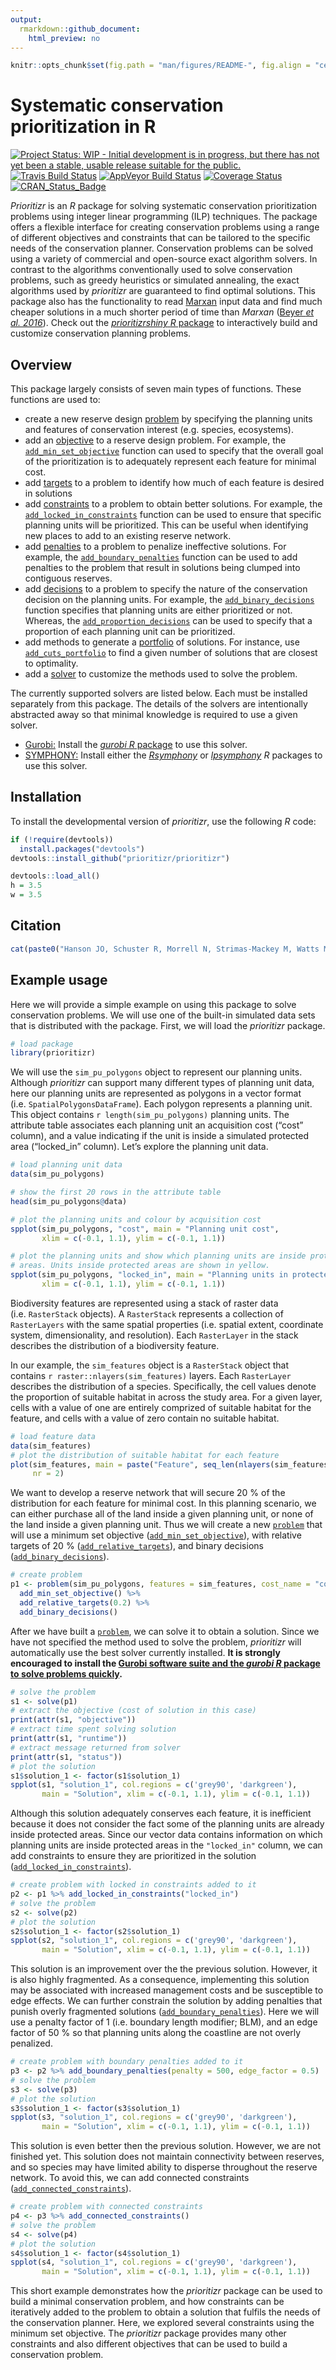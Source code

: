 ```yaml
---
output:
  rmarkdown::github_document:
    html_preview: no
---
```


```r
knitr::opts_chunk$set(fig.path = "man/figures/README-", fig.align = "center")
```

<!--- README.md is generated from README.Rmd. Please edit that file -->

# Systematic conservation prioritization in R

[![Project Status: WIP - Initial development is in progress, but there has not yet been a stable, usable release suitable for the public.](http://www.repostatus.org/badges/latest/wip.svg)](http://www.repostatus.org/#wip)
[![Travis Build Status](https://img.shields.io/travis/prioritizr/prioritizr/master.svg?label=Mac%20OSX%20%26%20Linux)](https://travis-ci.org/prioritizr/prioritizr)
[![AppVeyor Build Status](https://img.shields.io/appveyor/ci/jeffreyhanson/prioritizr/master.svg?label=Windows)](https://ci.appveyor.com/project/jeffreyhanson/prioritizr)
[![Coverage Status](https://codecov.io/github/prioritizr/prioritizr/coverage.svg?branch=master)](https://codecov.io/github/prioritizr/prioritizr?branch=master)
[![CRAN_Status_Badge](http://www.r-pkg.org/badges/version/prioritizr)](https://CRAN.R-project.org/package=prioritizr)


_Prioritizr_ is an _R_ package for solving systematic conservation prioritization problems using integer linear programming (ILP) techniques. The package offers a flexible interface for creating conservation problems using a range of different objectives and constraints that can be tailored to the specific needs of the conservation planner. Conservation problems can be solved using a variety of commercial and open-source exact algorithm solvers. In contrast to the algorithms conventionally used to solve conservation problems, such as greedy heuristics or simulated annealing, the exact algorithms used by _prioritizr_ are guaranteed to find optimal solutions. This package also has the functionality to read [Marxan](http://marxan.net/) input data and find much cheaper solutions in a much shorter period of time than _Marxan_ ([Beyer _et al. 2016_](http://marxan.net/downloads/papers/beyer_etal_2015.pdf)). Check out the [_prioritizrshiny_ _R_ package](https://github.com/prioritizr/prioritizrshiny) to interactively build and customize conservation planning problems.

## Overview

This package largely consists of seven main types of functions. These functions are used to:

- create a new reserve design [problem](https://prioritizr.github.io/prioritizr/reference/problem.html) by specifying the planning units and features of conservation interest (e.g. species, ecosystems).
- add an [objective](https://prioritizr.github.io/prioritizr/reference/objectives.html) to a reserve design problem. For example, the [`add_min_set_objective`](https://prioritizr.github.io/prioritizr/reference/add_min_set_objective.html) function can used to specify that the overall goal of the prioritization is to adequately represent each feature for minimal cost.
- add [targets](https://prioritizr.github.io/prioritizr/reference/targets.html) to a problem to identify how much of each feature is desired in solutions
- add [constraints](https://prioritizr.github.io/prioritizr/reference/constraints.html) to a problem to obtain better solutions. For example, the [`add_locked_in_constraints`](https://prioritizr.github.io/prioritizr/reference/add_locked_in_constraints.html) function can be used to ensure that specific planning units will be prioritized. This can be useful when identifying new places to add to an existing reserve network.
- add [penalties](https://prioritizr.github.io/prioritizr/reference/penalties.html) to a problem to penalize ineffective solutions. For example, the [`add_boundary_penalties`](https://prioritizr.github.io/prioritizr/reference/add_boundary_penalties.html) function can be used to add penalties to the problem that result in solutions being clumped into contiguous reserves.
- add [decisions](https://prioritizr.github.io/prioritizr/reference/decisions.html) to a problem to specify the nature of the conservation decision on the planning units. For example, the [`add_binary_decisions`](https://prioritizr.github.io/prioritizr/reference/add_binary_decisions.html) function specifies that planning units are either prioritized or not. Whereas, the [`add_proportion_decisions`](https://prioritizr.github.io/prioritizr/reference/add_proportion_decisions.html) can be used to specify that a proportion of each
planning unit can be prioritized.
- add methods to generate a [portfolio](https://prioritizr.github.io/prioritizr/reference/portfolios.html) of solutions. For instance, use [`add_cuts_portfolio`](https://prioritizr.github.io/prioritizr/reference/add_cuts_portfolio.html) to find a given number of solutions that are closest to optimality.
- add a [solver](https://prioritizr.github.io/prioritizr/reference/solve.html) to customize the methods used to solve the problem.

The currently supported solvers are listed below. Each must be installed separately from this package. The details of the solvers are intentionally abstracted away so that minimal knowledge is required to use a given solver.

- [Gurobi:](http://gurobi.com) Install the [_gurobi_ _R_ package](http://www.gurobi.com/products/modeling-languages/r) to use this solver.
- [SYMPHONY:](https://projects.coin-or.org/SYMPHONY) Install either the [_Rsymphony_](https://CRAN.R-project.org/package=Rsymphony) or [_lpsymphony_](https://bioconductor.riken.jp/packages/3.3/bioc/html/lpsymphony.html) _R_ packages to use this solver.

## Installation

To install the developmental version of _prioritizr_, use the following _R_ code:

```r
if (!require(devtools))
  install.packages("devtools")
devtools::install_github("prioritizr/prioritizr")
```

```r
devtools::load_all()
h = 3.5
w = 3.5
```

## Citation

```r
cat(paste0("Hanson JO, Schuster R, Morrell N, Strimas-Mackey M, Watts ME, Arcese P, Bennett J, Possingham HP (2017). prioritizr: Systematic Conservation Prioritization in R. R package version ",packageDescription("prioritizr")$Version,". https://github.com/prioritizr/prioritizr.\n"))
```

## Example usage

Here we will provide a simple example on using this package to solve conservation problems. We will use one of the built-in simulated data sets that is distributed with the package. First, we will load the _prioritizr_ package.

```r
# load package
library(prioritizr)
```

We will use the `sim_pu_polygons` object to represent our planning units. Although _prioritizr_ can support many different types of planning unit data, here our planning units are represented as polygons in a vector format (i.e. `SpatialPolygonsDataFrame`). Each polygon represents a planning unit. This object contains `r length(sim_pu_polygons)` planning units. The attribute table associates each planning unit an acquisition cost ("cost" column), and a value indicating if the unit is inside a simulated protected area ("locked_in" column). Let's explore the planning unit data.

```r
# load planning unit data
data(sim_pu_polygons)

# show the first 20 rows in the attribute table
head(sim_pu_polygons@data)

# plot the planning units and colour by acquisition cost
spplot(sim_pu_polygons, "cost", main = "Planning unit cost",
       xlim = c(-0.1, 1.1), ylim = c(-0.1, 1.1))
```

```r
# plot the planning units and show which planning units are inside protected
# areas. Units inside protected areas are shown in yellow.
spplot(sim_pu_polygons, "locked_in", main = "Planning units in protected areas",
       xlim = c(-0.1, 1.1), ylim = c(-0.1, 1.1))
```

Biodiversity features are represented using a stack of raster data (i.e. `RasterStack` objects). A `RasterStack` represents a collection of `RasterLayers` with the same spatial properties (i.e. spatial extent, coordinate system, dimensionality, and resolution). Each `RasterLayer` in the stack describes the distribution of a biodiversity feature.

In our example, the `sim_features` object is a `RasterStack` object that contains `r raster::nlayers(sim_features)` layers. Each `RasterLayer` describes the distribution of a species. Specifically, the cell values denote the proportion of suitable habitat in across the study area. For a given layer, cells with a value of one are entirely comprized of suitable habitat for the feature, and cells with a value of zero contain no suitable habitat.

```r
# load feature data
data(sim_features)
# plot the distribution of suitable habitat for each feature
plot(sim_features, main = paste("Feature", seq_len(nlayers(sim_features))),
     nr = 2)
```

We want to develop a reserve network that will secure 20 % of the distribution for each feature for minimal cost. In this planning scenario, we can either purchase all of the land inside a given planning unit, or none of the land inside a given planning unit. Thus we will create a new [`problem`](https://prioritizr.github.io/prioritizr/reference/problem.html) that will use a minimum set objective ([`add_min_set_objective`](https://prioritizr.github.io/prioritizr/reference/add_min_set_objective.html)), with relative targets of 20 % ([`add_relative_targets`](https://prioritizr.github.io/prioritizr/reference/add_relative_targets.html)), and binary decisions ([`add_binary_decisions`](https://prioritizr.github.io/prioritizr/reference/add_binary_decisions.html)).

```r
# create problem
p1 <- problem(sim_pu_polygons, features = sim_features, cost_name = "cost") %>%
  add_min_set_objective() %>%
  add_relative_targets(0.2) %>%
  add_binary_decisions()
```

After we have built a [`problem`](https://prioritizr.github.io/prioritizr/reference/problem.html), we can solve it to obtain a solution. Since we have not specified the method used to solve the problem, _prioritizr_ will automatically use the best solver currently installed. **It is strongly encouraged to install the [Gurobi software suite and the _gurobi_ _R_ package to solve problems quickly](http://gurobi.com).**

```r
# solve the problem
s1 <- solve(p1)
# extract the objective (cost of solution in this case)
print(attr(s1, "objective"))
# extract time spent solving solution
print(attr(s1, "runtime"))
# extract message returned from solver
print(attr(s1, "status"))
# plot the solution
s1$solution_1 <- factor(s1$solution_1)
spplot(s1, "solution_1", col.regions = c('grey90', 'darkgreen'),
       main = "Solution", xlim = c(-0.1, 1.1), ylim = c(-0.1, 1.1))
```

Although this solution adequately conserves each feature, it is inefficient because it does not consider the fact some of the planning units are already inside protected areas. Since our vector data contains information on which planning units are inside protected areas in the `"locked_in"` column, we can add constraints to ensure they are prioritized in the solution ([`add_locked_in_constraints`](https://prioritizr.github.io/prioritizr/reference/add_locked_in_constraints.html)).

```r
# create problem with locked in constraints added to it
p2 <- p1 %>% add_locked_in_constraints("locked_in")
# solve the problem
s2 <- solve(p2)
# plot the solution
s2$solution_1 <- factor(s2$solution_1)
spplot(s2, "solution_1", col.regions = c('grey90', 'darkgreen'),
       main = "Solution", xlim = c(-0.1, 1.1), ylim = c(-0.1, 1.1))
```

This solution is an improvement over the the previous solution. However, it is also highly fragmented. As a consequence, implementing this solution may be associated with increased management costs and be susceptible to edge effects. We can further constrain the solution by adding penalties that punish overly fragmented solutions ([`add_boundary_penalties`](https://prioritizr.github.io/prioritizr/reference/add_boundary_penalties.html)). Here we will use a penalty factor of 1 (i.e. boundary length modifier; BLM), and an edge factor of 50 % so that planning units along the coastline are not overly penalized.

```r
# create problem with boundary penalties added to it
p3 <- p2 %>% add_boundary_penalties(penalty = 500, edge_factor = 0.5)
# solve the problem
s3 <- solve(p3)
# plot the solution
s3$solution_1 <- factor(s3$solution_1)
spplot(s3, "solution_1", col.regions = c('grey90', 'darkgreen'),
       main = "Solution", xlim = c(-0.1, 1.1), ylim = c(-0.1, 1.1))
```

This solution is even better then the previous solution. However, we are not finished yet. This solution does not maintain connectivity between reserves, and so species may have limited ability to disperse throughout the reserve network. To avoid this, we can add connected constraints ([`add_connected_constraints`](https://prioritizr.github.io/prioritizr/reference/add_connected_constraints.html)).

```r
# create problem with connected constraints
p4 <- p3 %>% add_connected_constraints()
# solve the problem
s4 <- solve(p4)
# plot the solution
s4$solution_1 <- factor(s4$solution_1)
spplot(s4, "solution_1", col.regions = c('grey90', 'darkgreen'),
       main = "Solution", xlim = c(-0.1, 1.1), ylim = c(-0.1, 1.1))
```

This short example demonstrates how the _prioritizr_ package can be used to build a minimal conservation problem, and how constraints can be iteratively added to the problem to obtain a solution that fulfils the needs of the conservation planner. Here, we explored several constraints using the minimum set objective. The _prioritizr_ package provides many other constraints and also different objectives that can be used to build a conservation problem.
